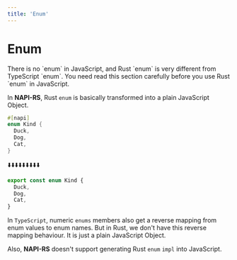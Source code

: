 ```yaml
---
title: 'Enum'
---
```


# Enum


<Callout type="warning" emoji="⚠️">
  There is no `enum` in JavaScript, and Rust `enum` is very different from
  TypeScript `enum`. You need read this section carefully before you use Rust
  `enum` in JavaScript.
</Callout>

In **NAPI-RS**, Rust `enum` is basically transformed into a plain JavaScript Object.

```rust filename="lib.rs"
#[napi]
enum Kind {
  Duck,
  Dog,
  Cat,
}
```

⬇️⬇️⬇️⬇️⬇️⬇️⬇️⬇️⬇️

```ts filename="index.d.ts"
export const enum Kind {
  Duck,
  Dog,
  Cat,
}
```

In `TypeScript`, numeric `enums` members also get a reverse mapping from enum values to enum names. But in Rust, we don't have this reverse mapping behaviour. It is just a plain JavaScript Object.

Also, **NAPI-RS** doesn't support generating Rust `enum` `impl` into JavaScript.
